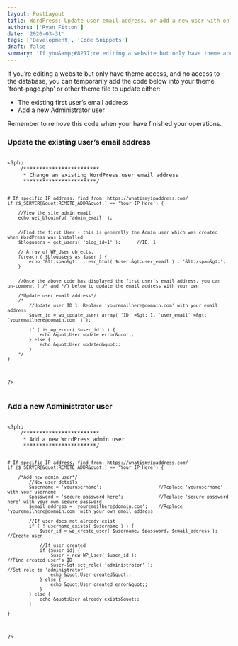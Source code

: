 ```yaml
---
layout: PostLayout
title: WordPress: Update user email address, or add a new user with only theme access
authors: ['Ryan Fitton']
date: '2020-03-31'
tags: ['Development', 'Code Snippets']
draft: false
summary: 'If you&amp;#8217;re editing a website but only have theme access, and no access to the database, you can temporarily add the code below into your theme &amp;#8216;front-page.php&amp;#8217; or other theme file to update either: The existing first user&amp;#8217;s email address Add a new Administrator user Remember to remove this code when your have finished your [&amp;hellip;]'
---
```


<p>If you&#8217;re editing a website but only have theme access, and no access to the database, you can temporarily add the code below into your theme &#8216;front-page.php&#8217; or other theme file to update either:</p>
<ul>
<li>The existing first user&#8217;s email address</li>
<li>Add a new Administrator user</li>
</ul>
<p>Remember to remove this code when your have finished your operations.</p>
<h3>Update the existing user&#8217;s email address</h3>
<pre class="language-php"><code class="language-php">
&lt;?php  
    /************************
     * Change an existing WordPress user email address
     ***********************/

    # If specific IP address, find from: https://whatismyipaddress.com/
    if ($_SERVER[&quot;REMOTE_ADDR&quot;] == 'Your IP Here') {

        //View the site admin email
        echo get_bloginfo( 'admin_email' ); 


        //Find the first User - this is generally the Admin user which was created when WordPress was installed
        $blogusers = get_users( 'blog_id=1' );      //ID: 1

        // Array of WP_User objects.
        foreach ( $blogusers as $user ) {
            echo '&lt;span&gt;' . esc_html( $user-&gt;user_email ) . '&lt;/span&gt;';
        }


        //Once the above code has displayed the first user's email address, you can un-comment ( /* and */) below to update the email address with your own.

        /*Update user email address*/
        /*
            //Update user ID 1. Replace 'youremailhere@domain.com' with your email address
            $user_id = wp_update_user( array( 'ID' =&gt; 1, 'user_email' =&gt; 'youremailhere@domain.com' ) );    

            if ( is_wp_error( $user_id ) ) {
                echo &quot;User update error&quot;;
            } else {
                echo &quot;User updated&quot;;
            }
        */
    }
?&gt;
</code></pre>
<h3>Add a new Administrator user</h3>
<pre class="language-php"><code class="language-php">
&lt;?php  
    /************************
     * Add a new WordPress admin user
     ***********************/

    # If specific IP address, find from: https://whatismyipaddress.com/
    if ($_SERVER[&quot;REMOTE_ADDR&quot;] == 'Your IP Here') {

        /*Add new admin user*/
            //New user details
            $username = 'yourusername';                     //Replace 'yourusername' with your username
            $password = 'secure password here';             //Replace 'secure password here' with your own secure password
            $email_address = 'youremailhere@domain.com';    //Replace 'youremailhere@domain.com' with your own email address

            //If user does not already exist
            if ( ! username_exists( $username ) ) {
                $user_id = wp_create_user( $username, $password, $email_address );      //Create user

                //If user created
                if ($user_id) {
                    $user = new WP_User( $user_id );                                    //Find created user's ID
                    $user-&gt;set_role( 'administrator' );                                 //Set role to 'administrator'
                    echo &quot;User created&quot;;
                } else {
                    echo &quot;User created error&quot;;
                }
            } else {
                echo &quot;User already exists&quot;;
            }

    }
?&gt;
</code></pre>